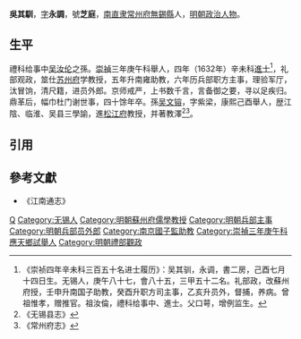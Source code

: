 '''吳其馴'''，[[表字|字]]'''永調'''，號'''芝庭'''，[[南直隶|南直隶]][[常州府|常州府]][[無錫縣|無錫縣]]人，[[明朝|明朝]][[政治人物|政治人物]]。

==生平==
禮科给事中[[吴汝伦|吴汝伦]]之孫。[[崇禎|崇禎]]三年庚午科舉人，四年（1632年）辛未科[[進士|進士]]<ref>《崇祯四年辛未科三百五十名进士履历》：吴其驯，永调，書二房，己酉七月十四日生。无锡人，庚午八十七，會八十五，三甲五十二名。礼部政，改蘇州府授，壬申升南国子助教，癸酉升职方司主事，乙亥升员外，督捕，养病。曾祖惟孝，赠推官。祖汝倫，禮科给事中、進士。父口萼，增例监生。</ref>，礼部观政，筮仕[[苏州府|苏州府]]学教授，五年升南雍助教，六年历兵部职方主事，理验军厅，汰冒饷，清尺籍，进员外郎。京师戒严，上书数千言，言备御之要，寻以足疾归。鼎革后，幅巾杜门谢世事，四十馀年卒。孫[[吴文镕|吴文镕]]，字紫梁，康熙己酉舉人，歴江陰、临淮、吴县三學諭，進[[松江府|松江府]]教授，并著教澤<ref>《无锡县志》</ref><ref>《常州府志》</ref>。

==引用==
{{reflist}}

==參考文獻==
* 《江南通志》

{{崇禎四年辛未科殿試金榜}}
{{明朝人物小作品}}
[[Category:吴姓|Q]]
[[Category:无锡人|Category:无锡人]]
[[Category:明朝蘇州府儒學教授|Category:明朝蘇州府儒學教授]]
[[Category:明朝兵部主事|Category:明朝兵部主事]]
[[Category:明朝兵部员外郎|Category:明朝兵部员外郎]]
[[Category:南京國子監助教|Category:南京國子監助教]]
[[Category:崇禎三年庚午科應天鄉試舉人|Category:崇禎三年庚午科應天鄉試舉人]]
[[Category:明朝禮部觀政|Category:明朝禮部觀政]]